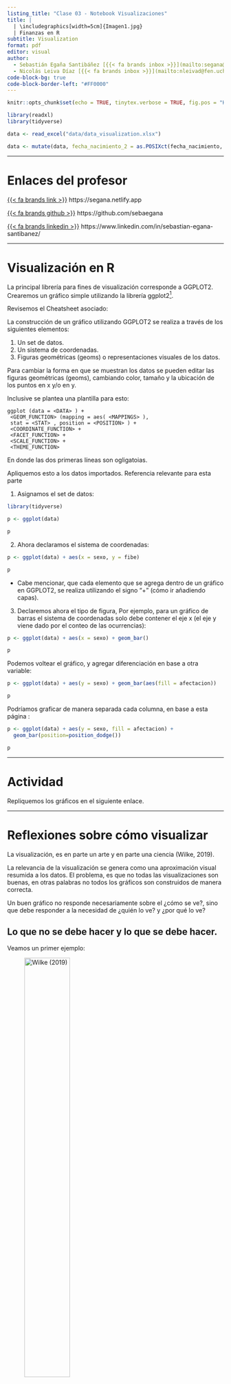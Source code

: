 ```yaml
---
listing_title: "Clase 03 - Notebook Visualizaciones"
title: |
  | \includegraphics[width=5cm]{Imagen1.jpg}  
  | Finanzas en R
subtitle: Visualization
format: pdf
editor: visual
author:   
  - Sebastián Egaña Santibáñez [{{< fa brands inbox >}}](mailto:segana@fen.uchile)
  - Nicolás Leiva Díaz [{{< fa brands inbox >}}](mailto:nleivad@fen.uchile.cl)
code-block-bg: true
code-block-border-left: "#FF0000"
---
```


```r
knitr::opts_chunk$set(echo = TRUE, tinytex.verbose = TRUE, fig.pos = "H")

library(readxl)
library(tidyverse)

data <- read_excel("data/data_visualization.xlsx")

data <- mutate(data, fecha_nacimiento_2 = as.POSIXct(fecha_nacimiento, format = "%d-%m-%Y"))

```

---

# Enlaces del profesor

[{{< fa brands link >}}](https://segana.netlify.app) https://segana.netlify.app

[{{< fa brands github >}}](https://github.com/sebaegana) https://github.com/sebaegana

[{{< fa brands linkedin >}}](https://www.linkedin.com/in/sebastian-egana-santibanez/) https://www.linkedin.com/in/sebastian-egana-santibanez/

------------------------------------------------------------------------

# Visualización en R

La principal librería para fines de visualización corresponde a GGPLOT2. Crearemos un gráfico simple utilizando la librería ggplot2[^1].

[^1]: Recordar instalar y cargar la librería

Revisemos el Cheatsheet asociado:

\href{https://github.com/rstudio/cheatsheets/blob/master/data-visualization-2.1.pdf}{Enlace acá}

La construcción de un gráfico utilizando GGPLOT2 se realiza a través de los siguientes elementos:

1.  Un set de datos.
2.  Un sistema de coordenadas.
3.  Figuras geométricas (geoms) o representaciones visuales de los datos.

Para cambiar la forma en que se muestran los datos se pueden editar las figuras geométricas (geoms), cambiando color, tamaño y la ubicación de los puntos en x y/o en y.

Inclusive se plantea una plantilla para esto:

```         
ggplot (data = <DATA> ) +
 <GEOM_FUNCTION> (mapping = aes( <MAPPINGS> ),
 stat = <STAT> , position = <POSITION> ) +
 <COORDINATE_FUNCTION> +
 <FACET_FUNCTION> +
 <SCALE_FUNCTION> +
 <THEME_FUNCTION>
```

En donde las dos primeras líneas son ogligatoias.

Apliquemos esto a los datos importados. Referencia relevante para esta parte \href{https://www.datanalytics.com/libro_r/elementos-de-un-grafico-en-ggplot2.html}{Enlace acá}

1.  Asignamos el set de datos:

```r

library(tidyverse)

p <- ggplot(data)

p
```

2.  Ahora declaramos el sistema de coordenadas:

```r
p <- ggplot(data) + aes(x = sexo, y = fibe)

p
```

-   Cabe mencionar, que cada elemento que se agrega dentro de un gráfico en GGPLOT2, se realiza utilizando el signo "+" (cómo ir añadiendo capas).

3.  Declaremos ahora el tipo de figura, Por ejemplo, para un gráfico de barras el sistema de coordenadas solo debe contener el eje x (el eje y viene dado por el conteo de las ocurrencias):

```r
p <- ggplot(data) + aes(x = sexo) + geom_bar()

p
```

Podemos voltear el gráfico, y agregar diferenciación en base a otra variable:

```r
p <- ggplot(data) + aes(y = sexo) + geom_bar(aes(fill = afectacion))

p
```

Podríamos graficar de manera separada cada columna, en base a esta página \href{http://www.sthda.com/english/wiki/ggplot2-barplots-quick-start-guide-r-software-and-data-visualization}{Enlace acá}:

```r
p <- ggplot(data) + aes(y = sexo, fill = afectacion) + 
  geom_bar(position=position_dodge())

p

```

------------------------------------------------------------------------

# Actividad

Repliquemos los gráficos en el siguiente enlace.

\href{https://ggplot2.tidyverse.org/reference/geom_bar.html}{Enlace acá}

------------------------------------------------------------------------

# Reflexiones sobre cómo visualizar

La visualización, es en parte un arte y en parte una ciencia (Wilke, 2019).

La relevancia de la visualización se genera como una aproximación visual resumida a los datos. El problema, es que no todas las visualizaciones son buenas, en otras palabras no todos los gráficos son construidos de manera correcta.

Un buen gráfico no responde necesariamente sobre el ¿cómo se ve?, sino que debe responder a la necesidad de ¿quién lo ve? y ¿por qué lo ve?

## Lo que no se debe hacer y lo que se debe hacer.

Veamos un primer ejemplo:

![Wilke (2019)](imagenes/graph_01.jpg){width="50%" fig-align="center" fig-pos="H"}

¿Qué le parece a usted? ¿es un buen o mal gráfico?

Otro ejemplo:

![Wilke (2019)](imagenes/graph_02.jpg){width="50%" fig-align="center" fig-pos="H"}

## Feo, malo y malísimo (Wilke, 2019).

Un gráfico puede tener tres errores:

-   Feo (Ugly): falla la estética, pudiendo ser claro e informativo.

-   Malo (Bad): problemas de percepción en el gráfico, pudiendo ser poco claro, confuso o engañoso.

-   Malísimo (Wrong): existen errores matemáticos detrás del gráfico.

De manera aplicada:

![Wilke (2019)](imagenes/graph_05.jpg){width="70%" fig-align="center" fig-pos="H"}

Un ejemplo más realista de lo antes mencionado. Este gráfico, ¿está feo, malo o malísimo?

![Evergreen (2019)](imagenes/graph_06.jpg){width="70%" fig-align="center" fig-pos="H"}

## La intencionalidad detrás del gráfico.

Dos maneras distintas de graficar lo mismo: una mejor que otra.

![Evergreen (2019)](imagenes/graph_03.jpg){width="70%" fig-align="center" fig-pos="H"}

![Evergreen (2019)](imagenes/graph_04.jpg){width="50%" fig-align="center" fig-pos="H"}

# La visualización ideal en seis imagénes (Roam, 2016).

1.  Who and what is involved (¿Quién o qué está involucrado?): Se debe iniciar con un resumen visual sobre lo que se hablará.

2.  How many are involved (¿Qué cantidad está involucrada?): Se deben generar medidas cuantitativas de lo hablado. Cambios en los números también son relevantes.

3.  Where the pieces are located (¿Dónde se ubica?): Presentar alguna relación visual entre lo hablado y su ubicación.

4.  When things occur (¿Cuándo ocurre?): Mostrar algo relacionado con la temporalidad o la secuencia de los eventos en las que ocurren las interacciones relevantes.

5.  How things impact each other (¿Cómo las cosas se relacionan?): Generar una visualización que presente la relación causa - efecto que afectan lo mostrado anteriormente.

6.  Why this matters (¿Por qué es importante?): Se debe concluir visualizado anteriormente.

![Evergreen (2019)](imagenes/imagen_61.jpg){width="70%" fig-align="center" fig-pos="H"}

# Storytelling with data

Seis puntos claves:

1.  Comprender el contexto
2.  Elegir el gráfico adecuado
3.  Eliminar el caos
4.  Dirija la atención hacía donde le interese
5.  Piense como un diseñador
6.  Cuente una historia

En relación a este enfoque, se puede consutar el siguiente material:

[Página del libro](https://www.storytellingwithdata.com)

# Referencias

-   Wilke, C. O. (2019). Fundamentals of data visualization: a primer on making informative and compelling figures. O'Reilly Media.

-   Evergreen, S. D. (2019). Effective data visualization: The right chart for the right data. SAGE publications.
